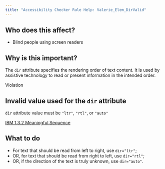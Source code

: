 ```yaml
---
title: "Accessibility Checker Rule Help: Valerie_Elem_DirValid"
---
```


<div className="toolHelp">
<Row>
<Column colLg={5} colMd={3} colSm={4} className="toolLeft">

## Who does this affect?

 * Blind people using screen readers

## Why is this important?

The `dir` attribute specifies the rendering order of text content. It is used by assistive technology to read or present information in the intended order.

</Column>
<Column colLg={11} colMd={5} colSm={4} className="toolMain">

<div className="level-violation">
Violation
</div>

## Invalid value used for the `dir` attribute
`dir` attribute value must be `"ltr"`, `"rtl"`, or `"auto"`

[IBM 1.3.2 Meaningful Sequence](https://www.ibm.com/able/guidelines/ci162/meaningful_sequence.html)

<div id="elementLocation">
</div>

## What to do

 * For text that should be read from left to right, use `dir="ltr"`;
 * OR, for text that should be read from right to left, use `dir="rtl"`;
 * OR, if the direction of the text is truly unknown, use `dir="auto"`.

</Column>
</Row>
</div>

